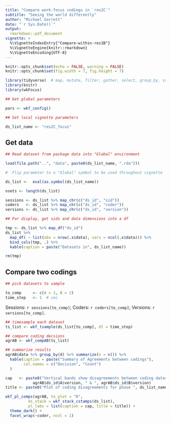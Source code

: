 ```yaml
---
title: "Compare work-focus codings in `res2C`"
subtitle: "Seeing the world differently"
author: "Michael Garrett"
date: "`r Sys.Date()`"
output: 
  rmarkdown::pdf_document
vignette: >
  %\VignetteIndexEntry{"Compare-within-res1B"}
  %\VignetteEngine{knitr::rmarkdown}
  %\VignetteEncoding{UTF-8}
---
```


```r

knitr::opts_chunk$set(echo = FALSE, warning = FALSE)
knitr::opts_chunk$set(fig.width = 7, fig.height = 7)

library(tidyverse)  # map, mutate, filter, gather, select, group_by, summarize
library(knitr)
library(wkFocus)

## Get global parameters

pars <- wkf_config()

## Set local vignette parameters

ds_list_name <- "res2C_focus"

```

## Get data

```r

## Read dataset from package data into "Global" environment

load(file.path("..", "data", paste0(ds_list_name, ".rda")))

#  Flip parameter to a "Global" symbol to be used throughout vignette

ds_list <-  eval(as.symbol(ds_list_name))

```


```r

nsets <- length(ds_list)

sessions <- ds_list %>% map_chr(c("ds_id", "sid"))
coders   <- ds_list %>% map_chr(c("ds_id", "coder"))
versions <- ds_list %>% map_chr(c("ds_id", "version"))

## For display, get sids and data dimensions into a df 

tmp <- ds_list %>% map_df("ds_id")
ds_list %>% 
  map_df( ~ list(obs = nrow(.x$data), vars = ncol(.x$data))) %>% 
  bind_cols(tmp, .) %>% 
  kable(caption = paste("Datasets in", ds_list_name))

rm(tmp)

```

## Compare two codings

```r

## pick datasets to sample

to_comp     <- c(A = 1, B = 2)
time_step   <- 1  # sec
```

Sessions: `r sessions[to_comp]`; Coders: `r coders[to_comp]`; Versions: `r versions[to_comp]`.

```r

## timesample each dataset
ts_list <- wkf_tsample(ds_list[to_comp], dt = time_step)

## compare coding decsions 
agrAB <- wkf_compAB(ts_list)

## summarize results
agrAB$data %>% group_by(d) %>% summarize(n = n()) %>% 
  kable(caption = paste("Summary of Agreements between codings"),
        col.names = c("Decision", "Count")
  )

```


```r

cap   <- paste0("Vertical bands show disagreements between coding datasets: ", 
            agrAB$ds_id$A$version, " & ", agrAB$ds_id$B$version)
title <- paste0("Plot of coding disagreements for phase ", ds_list_name)

wkf_pl_comps(agrAB, to_plot = "D",
          ds_stack = wkf_stack_cstamps(ds_list),
          pl_labs = list(caption = cap, title = title)) + 
  theme_dark() +
  facet_wrap(~coder, ncol = 1)

```


